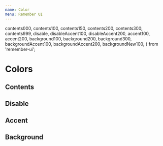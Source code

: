 ```yaml
---
name: Color
menu: Remember UI
---
```



  contents000,
  contents100,
  contents150,
  contents200,
  contents300,
  contents999,
  disable,
  disableAccent100,
  disableAccent200,
  accent100,
  accent200,
  background100,
  background200,
  background300,
  backgroundAccent100,
  backgroundAccent200,
  backgroundNew100,
} from 'remember-ui';

# Colors

## Contents

<Playground>
  <ColorItem
    colorName="contents000"
    backgroundColor={contents000}
    invertTextColor
  />
  <ColorItem
    colorName="contents100"
    backgroundColor={contents100}
    invertTextColor
  />
  <ColorItem
    colorName="contents150"
    backgroundColor={contents150}
    invertTextColor
  />
  <ColorItem
    colorName="contents200"
    backgroundColor={contents200}
    invertTextColor
  />
  <ColorItem
    colorName="contents300"
    backgroundColor={contents300}
    invertTextColor
  />
  <ColorItem
    colorName="contents999"
    backgroundColor={contents999}
    invertTextColor
  />
</Playground>

## Disable

<Playground>
  <ColorItem colorName="disable" backgroundColor={disable} invertTextColor />
  <ColorItem
    colorName="disableAccent100"
    backgroundColor={disableAccent100}
    invertTextColor
  />
  <ColorItem
    colorName="disableAccent200"
    backgroundColor={disableAccent200}
    invertTextColor
  />
</Playground>

## Accent

<Playground>
  <ColorItem
    colorName="accent100"
    backgroundColor={accent100}
    invertTextColor
  />
  <ColorItem
    colorName="accent200"
    backgroundColor={accent200}
    invertTextColor
  />
</Playground>

## Background

<Playground>
  <ColorItem
    colorName="background100"
    backgroundColor={background100}
    invertTextColor
  />
  <ColorItem
    colorName="background200"
    backgroundColor={background200}
    invertTextColor
  />
  <ColorItem
    colorName="background300"
    backgroundColor={background300}
    invertTextColor
  />
  <ColorItem
    colorName="backgroundAccent100"
    backgroundColor={backgroundAccent100}
    invertTextColor
  />
  <ColorItem
    colorName="backgroundAccent200"
    backgroundColor={backgroundAccent200}
    invertTextColor
  />
  <ColorItem
    colorName="backgroundNew100"
    backgroundColor={backgroundNew100}
    invertTextColor
  />
</Playground>

